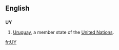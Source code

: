 {{see|uy|.uy|üy}}
==English==
==={{abbreviation}}===
'''UY'''
#[[Uruguay]], a member state of the [[United Nations]].

[[fr:UY]]